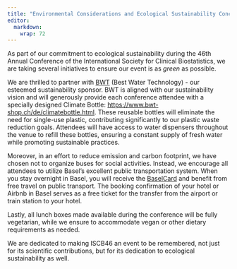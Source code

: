 ```yaml
---
title: "Environmental Considerations and Ecological Sustainability Concept"
editor: 
  markdown: 
    wrap: 72
---
```


As part of our commitment to ecological sustainability during the 46th
Annual Conference of the International Society for Clinical
Biostatistics, we are taking several initiatives to ensure our event is
as *green* as possible.

We are thrilled to partner with [BWT](https://www.bwt.com/) (Best Water
Technology) - our esteemed sustainability sponsor. BWT is aligned with
our sustainability vision and will generously provide each conference
attendee with a specially designed Climate Bottle:
<https://www.bwt-shop.ch/de/climatebottle.html>. These reusable bottles
will eliminate the need for single-use plastic, contributing
significantly to our plastic waste reduction goals. Attendees will have
access to water dispensers throughout the venue to refill these bottles,
ensuring a constant supply of fresh water while promoting sustainable
practices.

Moreover, in an effort to reduce emission and carbon footprint, we have
chosen not to organize buses for social activities. Instead, we
encourage all attendees to utilize Basel's excellent public
transportation system. When you stay overnight in Basel, you will
receive the [BaselCard](https://www.basel.com/en/baselcard) and benefit
from free travel on public transport. The booking confirmation of your
hotel or Airbnb in Basel serves as a free ticket for the transfer from
the airport or train station to your hotel.

Lastly, all lunch boxes made available during the conference will be
fully vegetarian, while we ensure to accommodate vegan or other dietary
requirements as needed.

We are dedicated to making ISCB46 an event to be remembered, not just
for its scientific contributions, but for its dedication to ecological
sustainability as well.
